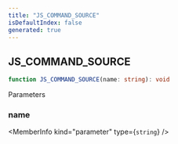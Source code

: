 ```yaml
---
title: "JS_COMMAND_SOURCE"
isDefaultIndex: false
generated: true
---
```



<!-- This file was generated from the CommandKit source. Do not modify. Instead, re-run the "docgen" script -->


## JS_COMMAND_SOURCE

<GenerationInfo sourceFile="packages/commandkit/src/cli/generators.ts" sourceLine="36" packageName="commandkit" />



```ts title="Signature"
function JS_COMMAND_SOURCE(name: string): void
```
Parameters

### name

<MemberInfo kind="parameter" type={`string`} />

